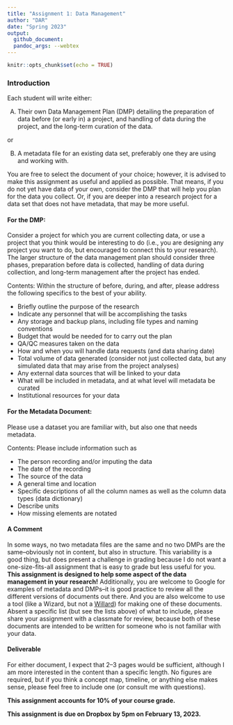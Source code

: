 ```yaml
---
title: "Assignment 1: Data Management"
author: "DAR"
date: "Spring 2023"
output: 
  github_document:
  pandoc_args: --webtex
---
```


```r
knitr::opts_chunk$set(echo = TRUE)
```

### Introduction {-}
Each student will write either:

A) Their own Data Management Plan (DMP) detailing the preparation of data before (or early in) a project, and handling of data during the project, and the long-term curation of the data. 

or

B) A metadata file for an existing data set, preferably one they are using and working with. 

You are free to select the document of your choice; however, it is advised to make this assignment as useful and applied as possible. That means, if you do not yet have data of your own, consider the DMP that will help you plan for the data you collect. Or, if you are deeper into a research project for a data set that does not have metadata, that may be more useful.


#### For the DMP: {-}
Consider a project for which you are current collecting data, or use a project that you think would be interesting to do (i.e., you are designing any project you want to do, but encouraged to connect this to your research). The larger structure of the data management plan should consider three phases, preparation before data is collected, handling of data during collection, and long-term management after the project has ended. 

Contents: 
Within the structure of before, during, and after, please address the following specifics to the best of your ability. 

- Briefly outline the purpose of the research 
- Indicate any personnel that will be accomplishing the tasks
- Any storage and backup plans, including file types and naming conventions
- Budget that would be needed for to carry out the plan
- QA/QC measures taken on the data
- How and when you will handle data requests (and data sharing date)
- Total volume of data generated (consider not just collected data, but any simulated data that may arise from the project analyses)
- Any external data sources that will be linked to your data
- What will be included in metadata, and at what level will metadata be curated
- Institutional resources for your data


#### For the Metadata Document: {-}
Please use a dataset you are familiar with, but also one that needs metadata. 

Contents: 
Please include information such as 

 - The person recording and/or imputing the data
 - The date of the recording
 - The source of the data
 - A general time and location
 - Specific descriptions of all the column names as well as the column data types (data dictionary)
 - Describe units
 - How missing elements are notated

#### A Comment {-}
In some ways, no two metadata files are the same and no two DMPs are the same--obviously not in content, but also in structure. This variability is a good thing, but does present a challenge in grading because I do not want a one-size-fits-all assignment that is easy to grade but less useful for you. **This assignment is designed to help some aspect of the data management in your research!** Additionally, you are welcome to Google for examples of metadata and DMPs--it is good practice to review all the different versions of documents out there. And you are also welcome to use a tool (like a Wizard, but not a [Willard](https://en.wikipedia.org/wiki/The_Wizard_(Seinfeld))) for making one of these documents. Absent a specific list (but see the lists above) of what to include, please share your assignment with a classmate for review, because both of these documents are intended to be written for someone who is not familiar with your data. 

#### Deliverable {-}
For either document, I expect that 2--3 pages would be sufficient, although I am more interested in the content than a specific length. No figures are required, but if you think a concept map, timeline, or anything else makes sense, please feel free to include one (or consult me with questions). 

**This assignment accounts for 10% of your course grade.**

**This assignment is due on Dropbox by 5pm on February 13, 2023.**

